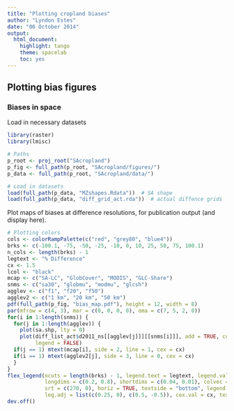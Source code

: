 ```yaml
---
title: "Plotting cropland biases"
author: "Lyndon Estes"
date: "06 October 2014"
output: 
  html_document:
    highlight: tango
    theme: spacelab
    toc: yes 
---
```


## Plotting bias figures
### Biases in space
Load in necessary datasets

```r
library(raster)
library(lmisc)

# Paths
p_root <- proj_root("SAcropland")
p_fig <- full_path(p_root, "SAcropland/figures/")
p_data <- full_path(p_root, "SAcropland/data/")

# Load in datasets
load(full_path(p_data, "MZshapes.Rdata"))  # SA shape
load(full_path(p_data, "diff_grid_act.rda"))  # actual diffence grids
```

Plot maps of biases at difference resolutions, for publication output (and display here). 
```r
# Plotting colors
cols <- colorRampPalette(c("red", "grey80", "blue4"))
brks <- c(-100.1, -75, -50, -25, -10, 0, 10, 25, 50, 75, 100.1)
n_cols <- length(brks) - 1
legtext <- "% Difference"
cx <- 1.5
lcol <- "black"
mcap <- c("SA-LC", "GlobCover", "MODIS", "GLC-Share")
snms <- c("sa30", "globmu", "modmu", "glcsh")
agglev <- c("f1", "f20", "f50")
agglev2 <- c("1 km", "20 km", "50 km")
pdf(full_path(p_fig, "bias_map.pdf"), height = 12, width = 8)
par(mfrow = c(4, 3), mar = c(0, 0, 0, 0), oma = c(7, 5, 2, 0))
for(i in 1:length(snms)) {
  for(j in 1:length(agglev)) {
    plot(sa.shp, lty = 0)
    plot(diff_list_act$d2011_ns[[agglev[j]]][[snms[i]]], add = TRUE, col = cols(n_cols), breaks = brks, 
         legend = FALSE)
  if(j == 1) mtext(mcap[i], side = 2, line = 1, cex = cx)
  if(i == 1) mtext(agglev2[j], side = 3, line = 0, cex = cx)
  }
}
flex_legend(ncuts = length(brks) - 1, legend.text = legtext, legend.vals = round(brks), 
            longdims = c(0.2, 0.8), shortdims = c(0.04, 0.01), colvec = cols(length(brks) - 1), 
            srt = c(270, 0), horiz = TRUE, textside = "bottom", legend.pos = c(4, 5), 
            leg.adj = list(c(0.25, 0), c(0.5, -0.5)), cex.val = cx, textcol = lcol, bordercol = lcol)
dev.off()

```





